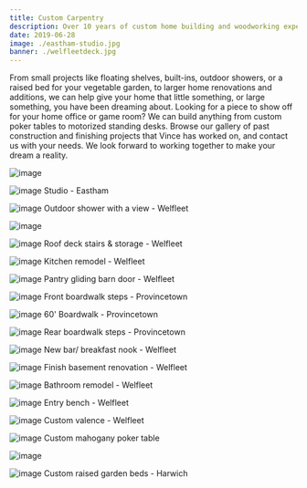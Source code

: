 ```yaml
---
title: Custom Carpentry
description: Over 10 years of custom home building and woodworking experience
date: 2019-06-28
image: ./eastham-studio.jpg
banner: ./welfleetdeck.jpg
---
```


From small projects like floating shelves, built-ins, outdoor showers, or a raised bed for your vegetable garden, to larger home renovations and additions, we can help give your home that little something, or large something, you have been dreaming about.
Looking for a piece to show off for your home office or game room? We can build anything from custom poker tables to motorized standing desks.
Browse our gallery of past construction and finishing projects that Vince has worked on, and contact us with your needs. We look forward to working together to make your dream a reality.

<Row>
<Col>

![image](./eastham-stairs.jpg)

</Col>
<Col>

![image](./eastham-studio.jpg)
Studio - Eastham
</Col>
</Row>


<Row>
<Col>

![image](./welfleet-outdoor-shower3.jpg)
Outdoor shower with a view - Welfleet

</Col>
<Col>

![image](./welfleet-outdoor-shower2.jpg)

</Col>

<Col>

![image](./welfleet-stairs2.jpg)
Roof deck stairs & storage - Welfleet

</Col>
</Row>

<Row>
<Col>

![image](./welfleet-kitchen.jpg)
Kitchen remodel - Welfleet

</Col>
<Col>

![image](./welfleet-barn-door.jpg)
Pantry gliding barn door - Welfleet

</Col>
</Row>

<Row>
<Col>

![image](./ptown-boardwalk-stairs.jpg)
Front boardwalk steps - Provincetown

</Col>
<Col>

![image](./ptown-boardwalk.jpg)
60' Boardwalk - Provincetown

</Col>
<Col>

![image](./ptown-boardwalk-stairs-back.jpg)
Rear boardwalk steps - Provincetown
</Col>
</Row>

<Row>
<Col>

![image](./welfleet-bar.jpg)
New bar/ breakfast nook - Welfleet

</Col>
<Col>

![image](./welfleet-basement2.jpg)
Finish basement renovation - Welfleet

</Col>
<Col>

![image](./welfleet-bathroom.jpg)
Bathroom remodel - Welfleet

</Col>
</Row>

<Row>
<Col>

![image](./welfleet-bench.jpg)
Entry bench - Welfleet

</Col>
<Col>

![image](./welfleet-valence.jpg)
Custom valence - Welfleet

</Col>

</Row>
<Row>
<Col>

![image](./poker-table1.jpg)
Custom mahogany poker table

</Col>
<Col>

![image](./poker-table2.jpg)

</Col>
<Col>

![image](./raised-beds.jpg)
Custom raised garden beds - Harwich

</Col>

</Row>
